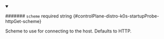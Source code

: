 
<details className="config-field" data-expandable="false" open>
<summary>

####### `scheme` <span className="config-field-required" data-required="false">required</span> <span className="config-field-type">string</span> <span className="config-field-default"></span> <span className="config-field-enum"></span> {#controlPlane-distro-k0s-startupProbe-httpGet-scheme}

Scheme to use for connecting to the host.
Defaults to HTTP.

</summary>



</details>
